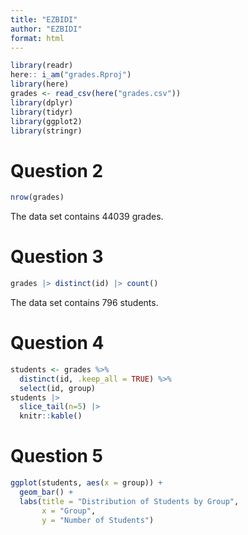 ```yaml
---
title: "EZBIDI"
author: "EZBIDI"
format: html
---
```


```r
library(readr)
here:: i_am("grades.Rproj")
library(here)
grades <- read_csv(here("grades.csv"))
library(dplyr)
library(tidyr)
library(ggplot2)
library(stringr)
```




# Question 2
```r
nrow(grades)
```

The data set contains 44039 grades.

# Question 3
```r
grades |> distinct(id) |> count()
```

The data set contains 796	students.

# Question 4
```r
students <- grades %>%
  distinct(id, .keep_all = TRUE) %>%
  select(id, group)
students |>
  slice_tail(n=5) |> 
  knitr::kable()
```

# Question 5
```r
ggplot(students, aes(x = group)) +
  geom_bar() +
  labs(title = "Distribution of Students by Group",
       x = "Group",
       y = "Number of Students")
```






